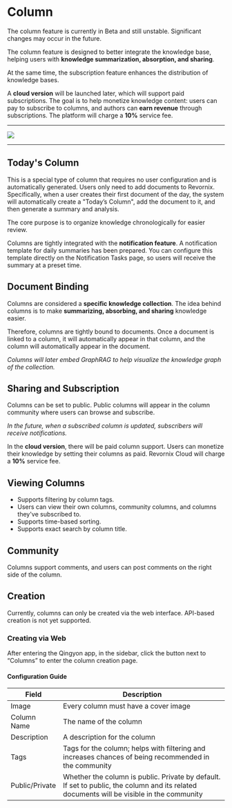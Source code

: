 
# Column

<Callout type='info'>
	The column feature is currently in Beta and still unstable. Significant changes may occur in the future.
</Callout>

The column feature is designed to better integrate the knowledge base, helping users with **knowledge summarization, absorption, and sharing**.

At the same time, the subscription feature enhances the distribution of knowledge bases.

A **cloud version** will be launched later, which will support paid subscriptions. The goal is to help monetize knowledge content: users can pay to subscribe to columns, and authors can **earn revenue** through subscriptions. The platform will charge a **10%** service fee.

---

![](https://qingyon-revornix-public.oss-cn-beijing.aliyuncs.com/images/202507031636796.png)

---

## Today's Column

This is a special type of column that requires no user configuration and is automatically generated. Users only need to add documents to Revornix. Specifically, when a user creates their first document of the day, the system will automatically create a "Today’s Column", add the document to it, and then generate a summary and analysis.

The core purpose is to organize knowledge chronologically for easier review.

Columns are tightly integrated with the **notification feature**. A notification template for daily summaries has been prepared. You can configure this template directly on the Notification Tasks page, so users will receive the summary at a preset time.

## Document Binding

Columns are considered a **specific knowledge collection**. The idea behind columns is to make **summarizing, absorbing, and sharing** knowledge easier.

Therefore, columns are tightly bound to documents. Once a document is linked to a column, it will automatically appear in that column, and the column will automatically appear in the document.

_Columns will later embed GraphRAG to help visualize the knowledge graph of the collection._

## Sharing and Subscription

Columns can be set to public. Public columns will appear in the column community where users can browse and subscribe.

_In the future, when a subscribed column is updated, subscribers will receive notifications._

In the **cloud version**, there will be paid column support. Users can monetize their knowledge by setting their columns as paid. Revornix Cloud will charge a **10%** service fee.

## Viewing Columns

- Supports filtering by column tags.
- Users can view their own columns, community columns, and columns they've subscribed to.
- Supports time-based sorting.
- Supports exact search by column title.

## Community

Columns support comments, and users can post comments on the right side of the column.

## Creation

Currently, columns can only be created via the web interface. API-based creation is not yet supported.

### Creating via Web

After entering the Qingyon app, in the sidebar, click the button next to “Columns” to enter the column creation page.

#### Configuration Guide

| Field        | Description                                                                 |
| ------------ | --------------------------------------------------------------------------- |
| Image        | Every column must have a cover image                                        |
| Column Name  | The name of the column                                                      |
| Description  | A description for the column                                                |
| Tags         | Tags for the column; helps with filtering and increases chances of being recommended in the community |
| Public/Private | Whether the column is public. Private by default. If set to public, the column and its related documents will be visible in the community |